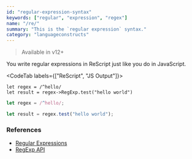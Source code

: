 ```yaml
---
id: "regular-expression-syntax"
keywords: ["regular", "expression", "regex"]
name: "/re/"
summary: "This is the `regular expression` syntax."
category: "languageconstructs"
---
```


> Available in v12+

You write regular expressions in ReScript just like you do in JavaScript.

<CodeTab labels={["ReScript", "JS Output"]}>

```res
let regex = /^hello/
let result = regex->RegExp.test("hello world")
```

```js
let regex = /^hello/;

let result = regex.test("hello world");
```

</CodeTab>

### References

- [Regular Expressions](/docs/manual/latest/primitive-types#regular-expression)
- [RegExp API](/docs/manual/latest/api/core/regexp)

